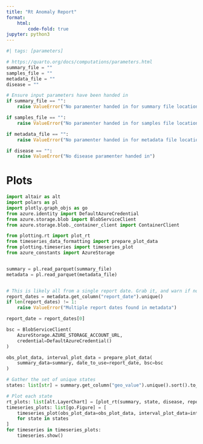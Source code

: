 ```yaml
---
title: "Rt Anomaly Report"
format:
    html:
        code-fold: true
jupyter: python3
---
```


```python
#| tags: [parameters]

# https://quarto.org/docs/computations/parameters.html
summary_file = ""
samples_file = ""
metadata_file = ""
disease = ""
```
```python
# Ensure input parameters have been handed in
if summary_file == "":
    raise ValueError("No paramenter handed in for summary file location")

if samples_file == "":
    raise ValueError("No paramenter handed in for samples file location")

if metadata_file == "":
    raise ValueError("No paramenter handed in for metadata file location")

if disease == "":
    raise ValueError("No disease paramenter handed in")
```

# Plots

```python
import altair as alt
import polars as pl
import plotly.graph_objs as go
from azure.identity import DefaultAzureCredential
from azure.storage.blob import BlobServiceClient
from azure.storage.blob._container_client import ContainerClient

from plotting.rt import plot_rt
from timeseries_data_formatting import prepare_plot_data
from plotting.timeseries import timeseries_plot
from azure_constants import AzureStorage


summary = pl.read_parquet(summary_file)
metadata = pl.read_parquet(metadata_file)


# This is likely all from a single report date. Grab it, and warn if not.
report_dates = metadata.get_column("report_date").unique()
if len(report_dates) != 1:
    raise ValueError("Multiple report dates found in metadata")

report_date = report_dates[0]

bsc = BlobServiceClient(
    AzureStorage.AZURE_STORAGE_ACCOUNT_URL,
    credential=DefaultAzureCredential()
)

obs_plot_data, interval_plot_data = prepare_plot_data(
    summary_data=summary, date_to_use=report_date, bsc=bsc
)

# Gather the set of unique states
states: list[str] = summary.get_column("geo_value").unique().sort().to_list()

# Plot each state
rt_plots: list[alt.LayerChart] = [plot_rt(summary, state, disease, report_date) for state in states]
timeseries_plots: list[go.Figure] = [
    timeseries_plot(obs_plot_data=obs_plot_data, interval_plot_data=interval_plot_data, state=state, pathogen=disease)
    for state in states
]
for timeseries in timeseries_plots:
    timeseries.show()

```
